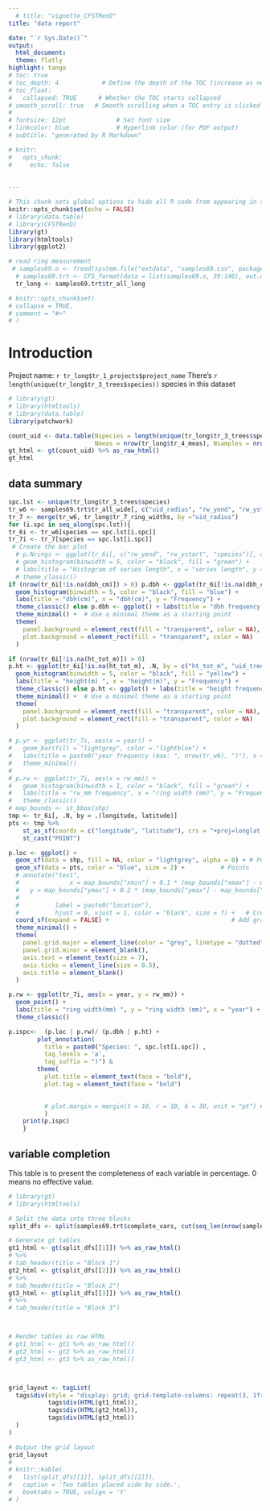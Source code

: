 ```yaml
---
  # title: "vignette_CFSTRenD"
title: "data report"

date: "`r Sys.Date()`"
output:
  html_document:
  theme: flatly
highlight: tango
# toc: true
# toc_depth: 4            # Define the depth of the TOC (increase as needed)
# toc_float:
#   collapsed: TRUE      # Whether the TOC starts collapsed
# smooth_scroll: true   # Smooth scrolling when a TOC entry is clicked
# 
# fontsize: 12pt              # Set font size
# linkcolor: blue             # Hyperlink color (for PDF output)
# subtitle: "generated by R Markdown"

# knitr:
#   opts_chunk: 
#     echo: false
    
    
---
```

```r
# This chunk sets global options to hide all R code from appearing in the output
knitr::opts_chunk$set(echo = FALSE)
# library(data.table)
# library(CFSTRenD)
library(gt)
library(htmltools)
library(ggplot2)

# read ring measurement
 # samples69.o <- fread(system.file("extdata", "samples69.csv", package = "CFSTRenD"))
  # samples69.trt <- CFS_format(data = list(samples69.o, 39:140), out.csv = NULL)
  tr_long <- samples69.trt$tr_all_long
```


```r
# knitr::opts_chunk$set(
# collapse = TRUE,
# comment = "#>"
# )
```
# Introduction

Project name: `r tr_long$tr_1_projects$project_name`
There's `r length(unique(tr_long$tr_3_trees$species))` species in this dataset

```r
# library(gt)
# library(htmltools)
# library(data.table)
library(patchwork)

count_uid <- data.table(Nspecies = length(unique(tr_long$tr_3_trees$species)), Nprojects = nrow(tr_long$tr_1_projects), Nsites = nrow(tr_long$tr_2_sites), Ntree = nrow(tr_long$tr_3_trees),
                        Nmeas = nrow(tr_long$tr_4_meas), Nsamples = nrow(tr_long$tr_5_samples), Nradiuses = nrow(tr_long$tr_6_radiuses))
gt_html <- gt(count_uid) %>% as_raw_html()
gt_html
```
## data summary

```r
spc.lst <- unique(tr_long$tr_3_trees$species)
tr_w6 <- samples69.trt$tr_all_wide[, c("uid_radius", "rw_yend", "rw_ystart", "latitude", "longitude", "species", "dbh_cm", "uid_tree","ht_tot_m")]
tr_7 <- merge(tr_w6, tr_long$tr_7_ring_widths, by ="uid_radius")
for (i.spc in seq_along(spc.lst)){
tr_6i <- tr_w6[species == spc.lst[i.spc]]
tr_7i <- tr_7[species == spc.lst[i.spc]]
 # Create the bar plot
  # p.Nrings <- ggplot(tr_6i[, c("rw_yend", "rw_ystart", "species")], aes(x = rw_yend - rw_ystart + 1)) + 
  # geom_histogram(binwidth = 5, color = "black", fill = "green") +
  # labs(title = "Histogram of series length", x = "series length", y = "Frequency") +
  # theme_classic()
if (nrow(tr_6i[!is.na(dbh_cm)]) > 0) p.dbh <- ggplot(tr_6i[!is.na(dbh_cm), .N, by = c("dbh_cm", "uid_tree", "species")], aes(x = dbh_cm)) + 
  geom_histogram(binwidth = 5, color = "black", fill = "blue") +
  labs(title = "dbh(cm)", x = "dbh(cm)", y = "Frequency") +
  theme_classic() else p.dbh <- ggplot() + labs(title = "dbh frequency (no data)") +
  theme_minimal() +  # Use a minimal theme as a starting point
  theme(
    panel.background = element_rect(fill = "transparent", color = NA),  # Transparent panel
    plot.background = element_rect(fill = "transparent", color = NA)   # Transparent plot area
  )

if (nrow(tr_6i[!is.na(ht_tot_m)]) > 0)
p.ht <- ggplot(tr_6i[!is.na(ht_tot_m), .N, by = c("ht_tot_m", "uid_tree", "species")], aes(x = ht_tot_m)) +  
  geom_histogram(binwidth = 5, color = "black", fill = "yellow") +
  labs(title = "height(m) ", x = "height(m)", y = "Frequency") +
  theme_classic() else p.ht <- ggplot() + labs(title = "height frequency (no data)") +
  theme_minimal() +  # Use a minimal theme as a starting point
  theme(
    panel.background = element_rect(fill = "transparent", color = NA),  # Transparent panel
    plot.background = element_rect(fill = "transparent", color = NA)   # Transparent plot area
  )

# p.yr <- ggplot(tr_7i, aes(x = year)) +
#   geom_bar(fill = "lightgrey", color = "lightblue") +
#   labs(title = paste0("year frequency (max: ", nrow(tr_w6), ")"), x = "Year", y = "Count") +
#   theme_minimal() 
# 
# p.rw <- ggplot(tr_7i, aes(x = rw_mm)) + 
#   geom_histogram(binwidth = 1, color = "black", fill = "green") +
#   labs(title = "rw_mm frequency", x = "ring width (mm)", y = "Frequency") +
#   theme_classic()
# map_bounds <- st_bbox(shp)
tmp <- tr_6i[, .N, by = .(longitude, latitude)]
pts <- tmp %>%
    st_as_sf(coords = c("longitude", "latitude"), crs = "+proj=longlat +datum=WGS84") %>%
    st_cast("POINT")

p.loc <- ggplot() +
  geom_sf(data = shp, fill = NA, color = "lightgrey", alpha = 0) + # Polygons
  geom_sf(data = pts, color = "blue", size = 2) +          # Points
  # annotate("text", 
  #              x = map_bounds["xmin"] + 0.1 * (map_bounds["xmax"] - map_bounds["xmin"]), # Slightly inset from the left
  #   y = map_bounds["ymax"] + 0.2 * (map_bounds["ymax"] - map_bounds["ymin"]), # Slightly above the top
  # 
  #          label = paste0("location"),
  #          hjust = 0, vjust = 1, color = "black", size = 7) +   # Credits
  coord_sf(expand = FALSE) +                                  # Add graticules with labels
  theme_minimal() +
  theme(
    panel.grid.major = element_line(color = "grey", linetype = "dotted"), # Graticule styling
    panel.grid.minor = element_blank(),                                   # No minor lines
    axis.text = element_text(size = 7),                                 # Graticule label styling
    axis.ticks = element_line(size = 0.5),                               
    axis.title = element_blank()
  )

p.rw <- ggplot(tr_7i, aes(x = year, y = rw_mm)) + 
  geom_point() +
  labs(title = "ring width(mm) ", y = "ring width (mm)", x = "year") +
  theme_classic()

p.ispc<-  (p.loc | p.rw)/ (p.dbh | p.ht) +
        plot_annotation(
          title = paste0("Species: ", spc.lst[i.spc]) ,
          tag_levels = 'a',
          tag_suffix = ")") &
        theme(
          plot.title = element_text(face = "bold"),
          plot.tag = element_text(face = "bold")
       

          # plot.margin = margin(t = 10, r = 10, b = 30, unit = "pt") # Adjust plot margins
          )
    print(p.ispc)
    }
```


## variable completion


  This table is to present the completeness of each variable in percentage. 0 means no effective value.

```r
# library(gt)
# library(htmltools)

# Split the data into three blocks
split_dfs <- split(samples69.trt$complete_vars, cut(seq_len(nrow(samples69.trt$complete_vars)), breaks = 3, labels = FALSE))

# Generate gt tables
gt1_html <- gt(split_dfs[[1]]) %>% as_raw_html()
# %>%
# tab_header(title = "Block 1")
gt2_html <- gt(split_dfs[[2]]) %>% as_raw_html() 
# %>%
# tab_header(title = "Block 2")
gt3_html <- gt(split_dfs[[3]]) %>% as_raw_html() 
# %>%
# tab_header(title = "Block 3")



# Render tables as raw HTML
# gt1_html <- gt1 %>% as_raw_html()
# gt2_html <- gt2 %>% as_raw_html()
# gt3_html <- gt3 %>% as_raw_html()



grid_layout <- tagList(
  tags$div(style = "display: grid; grid-template-columns: repeat(3, 1fr); gap: 20px;",
           tags$div(HTML(gt1_html)),
           tags$div(HTML(gt2_html)),
           tags$div(HTML(gt3_html))
  )
)

# Output the grid layout
grid_layout
# 
# knitr::kable(
#   list(split_dfs[[1]], split_dfs[[2]]),
#   caption = 'Two tables placed side by side.',
#   booktabs = TRUE, valign = 't'
# )

```
